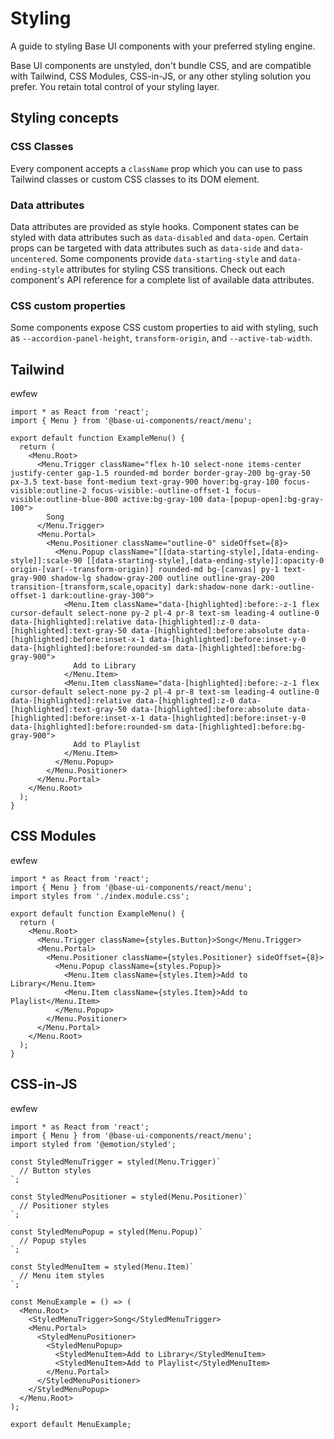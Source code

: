 # Styling

<Subtitle>A guide to styling Base UI components with your preferred styling engine.</Subtitle>
<Meta
  name="description"
  content="Learn how to make the most of Base UI's accessibility features and guidelines."
/>

Base UI components are unstyled, don't bundle CSS, and are compatible with Tailwind, CSS Modules, CSS-in-JS, or any other styling solution you prefer. You retain total control of your styling layer.

## Styling concepts

### CSS Classes

Every component accepts a `className` prop which you can use to pass Tailwind classes or custom CSS classes to its DOM element.

### Data attributes

Data attributes are provided as style hooks. Component states can be styled with data attributes such as `data-disabled` and `data-open`. Certain props can be targeted with data attributes such as `data-side` and `data-uncentered`. Some components provide `data-starting-style` and `data-ending-style` attributes for styling CSS transitions. Check out each component's API reference for a complete list of available data attributes.

### CSS custom properties

Some components expose CSS custom properties to aid with styling, such as `--accordion-panel-height`, `transform-origin`, and `--active-tab-width`.

## Tailwind

ewfew

```tsx title="index.tsx"
import * as React from 'react';
import { Menu } from '@base-ui-components/react/menu';

export default function ExampleMenu() {
  return (
    <Menu.Root>
      <Menu.Trigger className="flex h-10 select-none items-center justify-center gap-1.5 rounded-md border border-gray-200 bg-gray-50 px-3.5 text-base font-medium text-gray-900 hover:bg-gray-100 focus-visible:outline-2 focus-visible:-outline-offset-1 focus-visible:outline-blue-800 active:bg-gray-100 data-[popup-open]:bg-gray-100">
        Song
      </Menu.Trigger>
      <Menu.Portal>
        <Menu.Positioner className="outline-0" sideOffset={8}>
          <Menu.Popup className="[[data-starting-style],[data-ending-style]]:scale-90 [[data-starting-style],[data-ending-style]]:opacity-0 origin-[var(--transform-origin)] rounded-md bg-[canvas] py-1 text-gray-900 shadow-lg shadow-gray-200 outline outline-gray-200 transition-[transform,scale,opacity] dark:shadow-none dark:-outline-offset-1 dark:outline-gray-300">
            <Menu.Item className="data-[highlighted]:before:-z-1 flex cursor-default select-none py-2 pl-4 pr-8 text-sm leading-4 outline-0 data-[highlighted]:relative data-[highlighted]:z-0 data-[highlighted]:text-gray-50 data-[highlighted]:before:absolute data-[highlighted]:before:inset-x-1 data-[highlighted]:before:inset-y-0 data-[highlighted]:before:rounded-sm data-[highlighted]:before:bg-gray-900">
              Add to Library
            </Menu.Item>
            <Menu.Item className="data-[highlighted]:before:-z-1 flex cursor-default select-none py-2 pl-4 pr-8 text-sm leading-4 outline-0 data-[highlighted]:relative data-[highlighted]:z-0 data-[highlighted]:text-gray-50 data-[highlighted]:before:absolute data-[highlighted]:before:inset-x-1 data-[highlighted]:before:inset-y-0 data-[highlighted]:before:rounded-sm data-[highlighted]:before:bg-gray-900">
              Add to Playlist
            </Menu.Item>
          </Menu.Popup>
        </Menu.Positioner>
      </Menu.Portal>
    </Menu.Root>
  );
}
```

## CSS Modules

ewfew

```tsx title="index.tsx"
import * as React from 'react';
import { Menu } from '@base-ui-components/react/menu';
import styles from './index.module.css';

export default function ExampleMenu() {
  return (
    <Menu.Root>
      <Menu.Trigger className={styles.Button}>Song</Menu.Trigger>
      <Menu.Portal>
        <Menu.Positioner className={styles.Positioner} sideOffset={8}>
          <Menu.Popup className={styles.Popup}>
            <Menu.Item className={styles.Item}>Add to Library</Menu.Item>
            <Menu.Item className={styles.Item}>Add to Playlist</Menu.Item>
          </Menu.Popup>
        </Menu.Positioner>
      </Menu.Portal>
    </Menu.Root>
  );
}
```

## CSS-in-JS

ewfew

```tsx title="index.tsx"
import * as React from 'react';
import { Menu } from '@base-ui-components/react/menu';
import styled from '@emotion/styled';

const StyledMenuTrigger = styled(Menu.Trigger)`
  // Button styles
`;

const StyledMenuPositioner = styled(Menu.Positioner)`
  // Positioner styles
`;

const StyledMenuPopup = styled(Menu.Popup)`
  // Popup styles
`;

const StyledMenuItem = styled(Menu.Item)`
  // Menu item styles
`;

const MenuExample = () => (
  <Menu.Root>
    <StyledMenuTrigger>Song</StyledMenuTrigger>
    <Menu.Portal>
      <StyledMenuPositioner>
        <StyledMenuPopup>
          <StyledMenuItem>Add to Library</StyledMenuItem>
          <StyledMenuItem>Add to Playlist</StyledMenuItem>
        </Menu.Portal>
      </StyledMenuPositioner>
    </StyledMenuPopup>
  </Menu.Root>
);

export default MenuExample;
```
